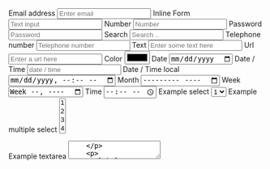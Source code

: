 
<Meta title="HTML5/Forms" />

  <form className='space-y-2 prism'>
    <label htmlFor="example-input-email" className='prism-label'>Email address
      <input className='prism-text-input' type="email" id="example-input-email" placeholder="Enter email" />
    </label>
    <label htmlFor="example-input-email" className='prism-form-control'>Inline Form
      <input className='prism-text-input' type="text" id="example-input-text" placeholder="Text input" />
    </label>
    <label className='prism-form-control' htmlFor="example-input-password1">
      Number
      <input type="number" id="example-input-number" placeholder="Number" />
    </label>
    <label className='prism-form-control' htmlFor="example-input-password1">
      Password
      <input type="password" id="example-input-password" placeholder="Password" />
    </label>
    <label htmlFor="example-input-search" className='prism-label'>
      Search
      <input type="search" id="example-input-serach" placeholder="Search .." />
    </label>
    <label className='prism-label' htmlFor="example-input-tel">
      Telephone number
      <input type="tel" id="example-input-tel" placeholder="Telephone number" />
    </label>
    <label className='prism-label' htmlFor="example-input-text">
      Text
      <input type="text" id="example-input-text" placeholder="Enter some text here" />
    </label>
    <label className='prism-label' htmlFor="example-input-url">
      Url
      <input type="url" id="example-input-url" placeholder="Enter a url here" />
    </label>
    <label className='prism-label' htmlFor="example-input-color">
      Color
      <input type="color" id="example-inupt-color" placeholder="#fff" />
    </label>
    <label className='prism-label' htmlFor="example-input-date">
      Date
      <input type="date" id="example-input-date" placeholder="date" />
    </label>
    <label className='prism-label' htmlFor="example-input-date-time">
      Date / Time
      <input type="datetime" id="example-input-date-time" placeholder="date / time" />
    </label>
    <label className='prism-label' htmlFor="example-input-date-time-local">
      Date / Time local
      <input type="datetime-local" id="example-input-date-time-local" placeholder="date / time local" />
    </label>
    <label className='prism-label' htmlFor="example-input-month">
      Month
      <input type="month" id="example-input-month" placeholder="Month" />
    </label>
    <label className='prism-label' htmlFor="example-input-week">
      Week
      <input type="week" id="example-input-week" placeholder="Week" />
    </label>
    <label className='prism-label' htmlFor="example-input-time">
      Time
      <input type="time" id="example-input-time" placeholder="Time" />
    </label>
    <label className='prism-label' htmlFor="example-select1">
      Example select
      <select id="example-select1" className='prism-select'>
        <option>1</option>
        <option>2</option>
        <option>3</option>
        <option>4</option>
        <option>5</option>
      </select>
    </label>
    <label htmlFor="example-select2" className='prism-label'>
      Example multiple select
      <select multiple id="example-select2" className='prism-select'>
        <option className='prism-menu-item'>1</option>
        <option className='prism-menu-item'>2</option>
        <option className='prism-menu-item'>3</option>
        <option className='prism-menu-item'>4</option>
        <option className='prism-menu-item'>5</option>
      </select>
    </label>
    <p>
      <label htmlFor="example-textarea">Example textarea</label>
      <textarea id="example-textarea" rows={3} />
    </p>
    <p>
      <label htmlFor="example-input-file">File input</label>
      <input type="file" id="example-input-file" />
    </p>
    <fieldset>
      <legend>I am legend</legend>
      <div>
        <label>
          <input type="radio" name="options-radios" id="optionsR-radios1" value="option1" checked /> Option one is this and that&mdash;be sure to include why it's great
        </label>
      </div>
      <div>
        <label>
          <input type="radio" name="options-radios" id="options-radios2" value="option2" /> Option two can be something else and selecting it will deselect option one
        </label>
      </div>
      <div>
        <label>
          <input type="radio" name="optionsRadios" id="options-radios3" value="option3" disabled /> Option three is disabled
        </label>
      </div>
    </fieldset>
    <fieldset>
      <legend>I am also legend</legend>
      <input type="checkbox" /> Check me out
      <input type="checkbox" /> Or check me out
    </fieldset>
    <div className='flex gap-2 flex-wrap'>
      <button type="button" name="button">No Class Button</button>
      <input className='prism-btn' type="button" name="input" value="Input Button" />
      <input className='prism-btn outline' type="button" name="input" value="Outline Button" />
      <input className='prism-btn fill' type="button" name="input" value="Fill Button" />
      <input className='prism-btn'  type="submit" name="submit" value="Submit Button" />
      <input className='prism-btn' type="reset" name="reset" disabled value="Reset Button" />
    </div>
    <div className='flex gap-2'>
      <input className='prism-btn flex-grow' type="button" name="input" value="More Info" />
      <input className='prism-btn flex-grow fill' type="submit" name="input" value="Submit" />
    </div>
  </form>
)

<Canvas>
  <Story name='Forms'>
    <FormHTML />
  </Story>
</Canvas>
